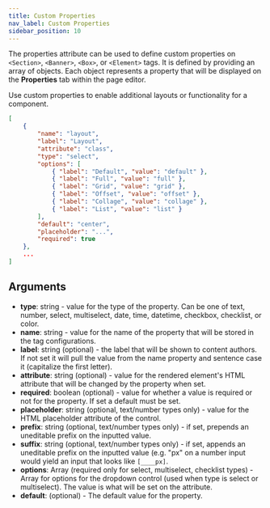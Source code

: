 ```yaml
---
title: Custom Properties
nav_label: Custom Properties
sidebar_position: 10
---
```


The properties attribute can be used to define custom properties on `<Section>`, `<Banner>`, `<Box>`, or `<Element>` tags. It is defined by providing an array of objects. Each object represents a property that will be displayed on the **Properties** tab within the page editor.

Use custom properties to enable additional layouts or functionality for a component.

```json
[
    {
        "name": "layout", 
        "label": "Layout", 
        "attribute": "class", 
        "type": "select", 
        "options": [
            { "label": "Default", "value": "default" },
            { "label": "Full", "value": "full" },
            { "label": "Grid", "value": "grid" },
            { "label": "Offset", "value": "offset" },
            { "label": "Collage", "value": "collage" },
            { "label": "List", "value": "list" }
        ],
        "default": "center", 
        "placeholder": "...", 
        "required": true
    },
    ...
]
```

## Arguments

* **type**: string - value for the type of the property. Can be one of text, number, select, multiselect, date, time, datetime, checkbox, checklist, or color.
* **name**: string - value for the name of the property that will be stored in the tag configurations.
* **label**: string (optional) - the label that will be shown to content authors. If not set it will pull the value from the name property and sentence case it (capitalize the first letter).
* **attribute**: string (optional) - value for the rendered element's HTML attribute that will be changed by the property when set.
* **required**: boolean (optional) - value for whether a value is required or not for the property. If set a default must be set.
* **placeholder**: string (optional, text/number types only) - value for the HTML placeholder attribute of the control.
* **prefix**: string (optional, text/number types only) - if set, prepends an uneditable prefix on the inputted value.
* **suffix**: string (optional, text/number types only) - if set, appends an uneditable prefix on the inputted value (e.g. "px" on a number input would yield an input that looks like `[____px]`.
* **options**: Array (required only for select, multiselect, checklist types) - Array for options for the dropdown control (used when type is select or multiselect). The value is what will be set on the attribute.
* **default**: (optional) - The default value for the property.
